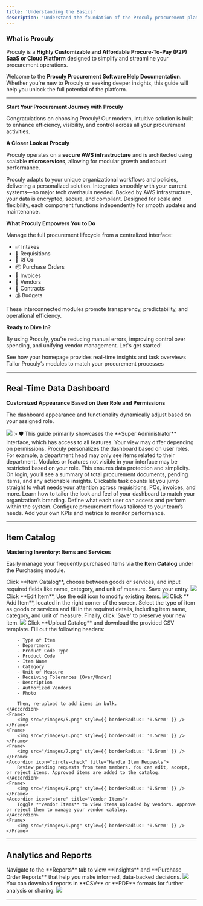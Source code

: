 ```yaml
---
title: 'Understanding the Basics'
description: 'Understand the foundation of the Proculy procurement platform and start your journey'
---
```


### What is Proculy

Proculy is a **Highly Customizable and Affordable Procure-To-Pay (P2P) SaaS or Cloud Platform** designed to simplify and streamline your procurement operations.

Welcome to the **Proculy Procurement Software Help Documentation**. Whether you're new to Proculy or seeking deeper insights, this guide will help you unlock the full potential of the platform.

---
**Start Your Procurement Journey with Proculy**

Congratulations on choosing Proculy! Our modern, intuitive solution is built to enhance efficiency, visibility, and control across all your procurement activities.


**A Closer Look at Proculy**

Proculy operates on a **secure AWS infrastructure** and is architected using scalable **microservices**, allowing for modular growth and robust performance.

<AccordionGroup>
    <Accordion icon="sliders" title="High Customization">
        Proculy adapts to your unique organizational workflows and policies, delivering a personalized solution.
    </Accordion>
    <Accordion icon="plug" title="Seamless Integration">
        Integrates smoothly with your current systems—no major tech overhauls needed.
    </Accordion>
    <Accordion icon="shield-halved" title="Robust Security">
        Backed by AWS infrastructure, your data is encrypted, secure, and compliant.
    </Accordion>
    <Accordion icon="boxes-stacked" title="Microservice Architecture">
        Designed for scale and flexibility, each component functions independently for smooth updates and maintenance.
    </Accordion>
</AccordionGroup>

**What Proculy Empowers You to Do**

Manage the full procurement lifecycle from a centralized interface:

- ✅ Intakes
- 📝 Requisitions
- 💬 RFQs
- 📦 Purchase Orders
- 🧾 Invoices
- 🤝 Vendors
- 📃 Contracts
- 💰 Budgets

These interconnected modules promote transparency, predictability, and operational efficiency.


**Ready to Dive In?**

By using Proculy, you're reducing manual errors, improving control over spending, and unifying vendor management. Let's get started!

<CardGroup>
    <Card
        title="Explore the Dashboard"
        icon="gauge"
        href="/docs/interface/real-time-dashboard"
    >
        See how your homepage provides real-time insights and task overviews
    </Card>
    <Card
        title="Configure Your Modules"
        icon="sliders"
        href="/docs/settings/module-setup"
    >
        Tailor Proculy’s modules to match your procurement processes
    </Card>
</CardGroup>

---

## Real-Time Data Dashboard
**Customized Appearance Based on User Role and Permissions**

The dashboard appearance and functionality dynamically adjust based on your assigned role.
<Frame>
    <img src="/images/1.png" style={{ borderRadius: '0.5rem' }} />
</Frame>
> 🛡️ This guide primarily showcases the **Super Administrator** interface, which has access to all features. Your view may differ depending on permissions.

<AccordionGroup>
    <Accordion icon="user-shield" title="Role-Based Interface">
        Proculy personalizes the dashboard based on user roles. For example, a department head may only see items related to their department.
    </Accordion>
    <Accordion icon="eye-slash" title="Restricted Functionalities">
        Modules or features not visible in your interface may be restricted based on your role. This ensures data protection and simplicity.
    </Accordion>
</AccordionGroup>

<AccordionGroup>
    <Accordion icon="gauge" title="Dashboard Summary">
        On login, you’ll see a summary of total procurement documents, pending items, and any actionable insights.
    </Accordion>
    <Accordion icon="list-check" title="Quick Access to Task Lists">
        Clickable task counts let you jump straight to what needs your attention across requisitions, POs, invoices, and more.
    </Accordion>
</AccordionGroup>

<CardGroup>
    <Card
        title="Customize the UI"
        icon="palette"
        href="/docs/settings/appearance"
    >
        Learn how to tailor the look and feel of your dashboard to match your organization’s branding.
    </Card>
    <Card
        title="Manage Roles & Permissions"
        icon="lock"
        href="/docs/settings/user-roles"
    >
        Define what each user can access and perform within the system.
    </Card>
    <Card
        title="Automate Workflows"
        icon="shuffle"
        href="/docs/modules/workflow"
    >
        Configure procurement flows tailored to your team’s needs.
    </Card>
    <Card
        title="Track Metrics"
        icon="chart-bar"
        href="/docs/customization/dashboard-metrics"
    >
        Add your own KPIs and metrics to monitor performance.
    </Card>
</CardGroup>

---

## Item Catalog
**Mastering Inventory: Items and Services**

Easily manage your frequently purchased items via the **Item Catalog** under the Purchasing module.

<AccordionGroup>
    <Accordion icon="plus" title="Item Catalog">
        Click **Item Catalog**, choose between goods or services, and input required fields like name, category, and unit of measure. Save your entry.
    </Accordion>
    <Frame>
        <img src="/images/2.png" style={{ borderRadius: '0.5rem' }} />
    </Frame>
    <Accordion icon="pen-to-square" title="Edit Items">
        Click **Edit Item**, Use the edit icon to modify existing items.
    </Accordion>
    <Frame>
        <img src="/images/3.png" style={{ borderRadius: '0.5rem' }} />
    </Frame>
    <Accordion icon="plus" title="Add Items">
        Click ** Add Item**, located in the right corner of the screen. Select the type of item as goods or services and fill in the required details, including item name, category, and unit of measure. Finally, click 'Save' to preserve your new item.
    </Accordion>
    <Frame>
        <img src="/images/4.png" style={{ borderRadius: '0.5rem' }} />
    </Frame>
    <Accordion icon="upload" title="Bulk Upload Items">
        Click **Upload Catalog** and download the provided CSV template. Fill out the following headers:

        - Type of Item
        - Department
        - Product Code Type
        - Product Code
        - Item Name
        - Category
        - Unit of Measure
        - Receiving Tolerances (Over/Under)
        - Description
        - Authorized Vendors
        - Photo

        Then, re-upload to add items in bulk.
    </Accordion>
    <Frame>
        <img src="/images/5.png" style={{ borderRadius: '0.5rem' }} />
    </Frame>
    <Frame>
        <img src="/images/6.png" style={{ borderRadius: '0.5rem' }} />
    </Frame>
    <Frame>
        <img src="/images/7.png" style={{ borderRadius: '0.5rem' }} />
    </Frame>
    <Accordion icon="circle-check" title="Handle Item Requests">
        Review pending requests from team members. You can edit, accept, or reject items. Approved items are added to the catalog.
    </Accordion>
    <Frame>
        <img src="/images/8.png" style={{ borderRadius: '0.5rem' }} />
    </Frame>
    <Accordion icon="store" title="Vendor Items">
        Toggle **Vendor Items** to view items uploaded by vendors. Approve or reject them to manage your vendor catalog.
    </Accordion>
    <Frame>
        <img src="/images/9.png" style={{ borderRadius: '0.5rem' }} />
    </Frame>
</AccordionGroup>

---

## Analytics and Reports

<AccordionGroup>
    <Accordion icon="chart-line" title="Access Reports">
        Navigate to the **Reports** tab to view **Insights** and **Purchase Order Reports** that help you make informed, data-backed decisions.
    </Accordion>
    <Frame>
        <img src="/images/10.png" style={{ borderRadius: '0.5rem' }} />
    </Frame>
    <Accordion icon="download" title="Export Reports">
        You can download reports in **CSV** or **PDF** formats for further analysis or sharing.
    </Accordion>
    <Frame>
        <img src="/images/11.png" style={{ borderRadius: '0.5rem' }} />
    </Frame>
</AccordionGroup>

---


